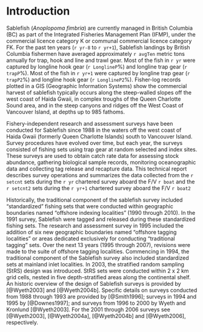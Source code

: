 # Introduction

Sablefish (*Anoplopoma fimbria*) are currently managed in British Columbia (BC) as part of the Integrated Fisheries Management Plan (IFMP), under the commercial licence category K or communal commercial licence category FK.  For the past ten years (`r yr-8` to `r yr+1`), Sablefish landings by British Columbia fishermen have averaged approximately `r avgTen` metric tons annually for trap, hook and line and trawl gear.  Most of the fish in `r yr` were captured by longline hook gear (`r LonglineP`\%) and longline trap gear (`r trapP`\%).   Most of the fish in `r yr+1` were captured by longline trap gear (`r trapP2`\%) and longline hook gear (`r LonglineP2`\%).  Fisher-log records plotted in a GIS (Geographic Information Systems) show the commercial harvest of sablefish typically occurs along the steep-walled slopes off the west coast of Haida Gwaii, in complex troughs of the Queen Charlotte Sound area, and in the steep canyons and ridges off the West Coast of Vancouver Island, at depths up to 985 fathoms.  

Fishery-independent research and assessment surveys have been conducted for Sablefish since 1988 in the waters off the west coast of Haida Gwaii (formerly Queen Charlotte Islands) south to Vancouver Island.  Survey procedures have evolved over time, but each year, the surveys consisted of fishing sets using trap gear at random selected and index sites.  These surveys are used to obtain catch rate data for assessing stock abundance, gathering biological sample records, monitoring oceanographic data and collecting tag release and recapture data.  This technical report describes survey operations and summarizes the data collected from the `r setcnt` sets during the `r yr` chartered survey aboard the F/V `r boat` and the `r setcnt2` sets during the `r yr+1` chartered survey aboard the F/V `r boat2`

Historically, the traditional component of the sablefish survey included "standardized" fishing sets that were conducted within geographic boundaries named "offshore indexing localities" (1990 through 2010).   In the 1991 survey, Sablefish were tagged and released during these standardized fishing sets.  The research and assessment survey in 1995 included the addition of six new geographic boundaries named "offshore tagging localities" or areas dedicated exclusively for conducting "traditional tagging" sets.  Over the next 13 years (1995 through 2007), revisions were made to the suite of offshore tagging localities.   Commencing in 1994, the traditional component of the Sablefish survey also included standardized sets at mainland inlet localities.  In 2003, the stratified random sampling (StRS) design was introduced.  StRS sets were conducted within 2 x 2 km grid cells, nested in five depth-stratified areas along the continental shelf.  An historic overview of the design of Sablefish surveys is provided by [@Wyeth2003] and [@Wyeth2004b].  Specific details on surveys conducted from 1988 through 1993 are provided by [@Smith1996]; surveys in 1994 and 1995 by [@Downes1997]; and surveys from 1996 to 2000 by Wyeth and Kronlund [@Wyeth2003].   For the 2001 through 2006 surveys see [@Wyeth2003], [@Wyeth2004a], [@Wyeth2004b] and [@Wyeth2006], respectively.  

